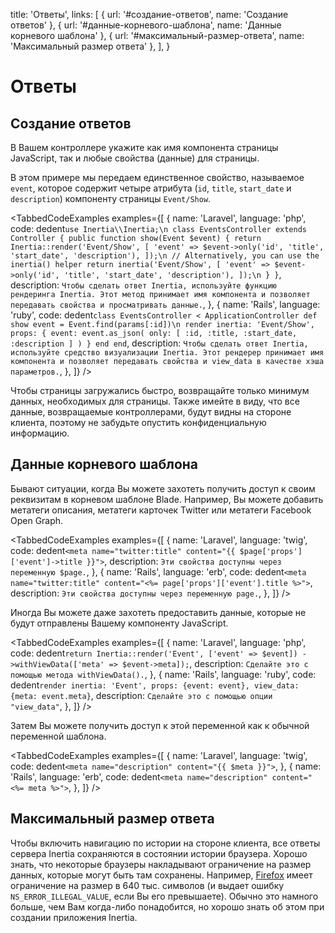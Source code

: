 
  title: 'Ответы',
  links: [
    { url: '#создание-ответов', name: 'Создание ответов' },
    { url: '#данные-корневого-шаблона', name: 'Данные корневого шаблона' },
    { url: '#максимальный-размер-ответа', name: 'Максимальный размер ответа' },
  ],
}

# Ответы

## Создание ответов

В Вашем контроллере укажите как имя компонента страницы JavaScript, так и любые свойства (данные) для страницы.

В этом примере мы передаем единственное свойство, называемое `event`, которое содержит четыре атрибута (`id`, `title`, `start_date` и `description`) компоненту страницы `Event/Show`.

<TabbedCodeExamples
  examples={[
    {
      name: 'Laravel',
      language: 'php',
      code: dedent`
        use Inertia\\Inertia;\n
        class EventsController extends Controller
        {
            public function show(Event $event)
            {
                return Inertia::render('Event/Show', [
                    'event' => $event->only('id', 'title', 'start_date', 'description'),
                ]);\n
                // Alternatively, you can use the inertia() helper
                return inertia('Event/Show', [
                    'event' => $event->only('id', 'title', 'start_date', 'description'),
                ]);\n
            }
        }
      `,
      description: `Чтобы сделать ответ Inertia, используйте функцию рендеринга Inertia. Этот метод принимает имя компонента и позволяет передавать свойства и просматривать данные.`,
    },
    {
      name: 'Rails',
      language: 'ruby',
      code: dedent`
        class EventsController < ApplicationController
          def show
            event = Event.find(params[:id])\n
            render inertia: 'Event/Show',
              props: {
                event: event.as_json(
                  only: [ :id, :title, :start_date, :description ]
                )
              }
          end
        end
      `,
      description: `Чтобы сделать ответ Inertia, используйте средство визуализации Inertia. Этот рендерер принимает имя компонента и позволяет передавать свойства и view_data в качестве хэша параметров.`,
    },
  ]}
/>

<Notice>
  Чтобы страницы загружались быстро, возвращайте только минимум данных, необходимых для страницы. Также имейте в виду, что все данные, возвращаемые контроллерами, будут видны на стороне клиента, поэтому не забудьте опустить конфиденциальную информацию.
</Notice>

## Данные корневого шаблона

Бывают ситуации, когда Вы можете захотеть получить доступ к своим реквизитам в корневом шаблоне Blade. Например, Вы можете добавить метатеги описания, метатеги карточек Twitter или метатеги Facebook Open Graph.

<TabbedCodeExamples
  examples={[
    {
      name: 'Laravel',
      language: 'twig',
      code: dedent`
        <meta name="twitter:title" content="{{ $page['props']['event']->title }}">
      `,
      description: `Эти свойства доступны через переменную $page.`,
    },
    {
      name: 'Rails',
      language: 'erb',
      code: dedent`
        <meta name="twitter:title" content="<%= page['props']['event'].title %>">
      `,
      description: `Эти свойства доступны через переменную page.`,
    },
  ]}
/>

Иногда Вы можете даже захотеть предоставить данные, которые не будут отправлены Вашему компоненту JavaScript.

<TabbedCodeExamples
  examples={[
    {
      name: 'Laravel',
      language: 'php',
      code: dedent`
        return Inertia::render('Event', ['event' => $event])
            ->withViewData(['meta' => $event->meta]);
      `,
      description: `Сделайте это с помощью метода withViewData().`,
    },
    {
      name: 'Rails',
      language: 'ruby',
      code: dedent`
        render inertia: 'Event', props: {event: event}, view_data: {meta: event.meta}
      `,
      description: `Сделайте это с помощью опции "view_data"`,
    },
  ]}
/>

Затем Вы можете получить доступ к этой переменной как к обычной переменной шаблона.

<TabbedCodeExamples
  examples={[
    {
      name: 'Laravel',
      language: 'twig',
      code: dedent`
        <meta name="description" content="{{ $meta }}">
      `,
    },
    {
      name: 'Rails',
      language: 'erb',
      code: dedent`
        <meta name="description" content="<%= meta %>">
      `,
    },
  ]}
/>

## Максимальный размер ответа

Чтобы включить навигацию по истории на стороне клиента, все ответы сервера Inertia сохраняются в состоянии истории браузера. Хорошо знать, что некоторые браузеры накладывают ограничение на размер данных, которые могут быть там сохранены. Например, [Firefox](https://developer.mozilla.org/en-US/docs/Web/API/History/pushState) имеет ограничение на размер в 640 тыс. символов (и выдает ошибку `NS_ERROR_ILLEGAL_VALUE`, если Вы его превышаете). Обычно это намного больше, чем Вам когда-либо понадобится, но хорошо знать об этом при создании приложения Inertia.
